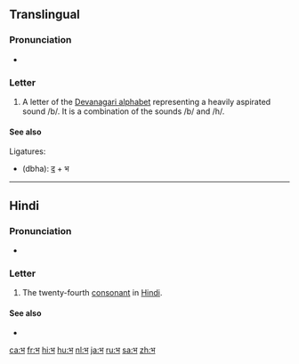 {{character info/new|image=[[File:Deva-bha.png|100px]]}}
{{also|म|भू|भृ|भा|भी}}
==Translingual==

===Pronunciation===
* {{IPA|/bʱə/|lang=mul}}

===Letter===
{{mul-Deva|bha}}

# A letter of the [[Devanagari alphabet]] representing a heavily aspirated sound /b/. It is a combination of the sounds /b/ and /h/.

====See also====
Ligatures:
* {{l|mul|द्भ}} (dbha): [[द]] + भ

----

==Hindi==

===Pronunciation===
* {{IPA|[bʱə]|lang=hi}}

===Letter===
{{head|hi|letter}}

# The twenty-fourth [[consonant]] in [[Hindi]].

====See also====
* {{list:Devanagari script letters/hi}}

[[ca:भ]]
[[fr:भ]]
[[hi:भ]]
[[hu:भ]]
[[nl:भ]]
[[ja:भ]]
[[ru:भ]]
[[sa:भ]]
[[zh:भ]]
